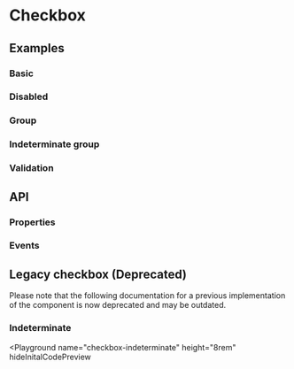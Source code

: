 
# Checkbox

<div className="d-flex gap-2 align-items-center">
  <Tags />
  <DeprecatedTags url={'/docs/legacy/checkbox'} isDeprecated={true}></DeprecatedTags>
</div>

## Examples

### Basic

<Playground name="form-checkbox"></Playground>

### Disabled

<Playground name="form-checkbox-disabled"></Playground>

### Group

<Playground name="form-checkbox-group"></Playground>

### Indeterminate group

<Playground name="form-checkbox-group-indeterminate"></Playground>

### Validation

<Playground name="form-checkbox-validation" height="32rem"></Playground>

## API

### Properties

<Props />

### Events

<Events />

## Legacy checkbox (Deprecated)

<Admonition type="tip" icon="💡" title="Legacy documentation">
  Please note that the following documentation for a previous implementation of
  the component is now deprecated and may be outdated.
</Admonition>

<Playground name="checkbox" height="8rem"></Playground>

### Indeterminate

<Playground
  name="checkbox-indeterminate"
  height="8rem"
  hideInitalCodePreview
></Playground>
